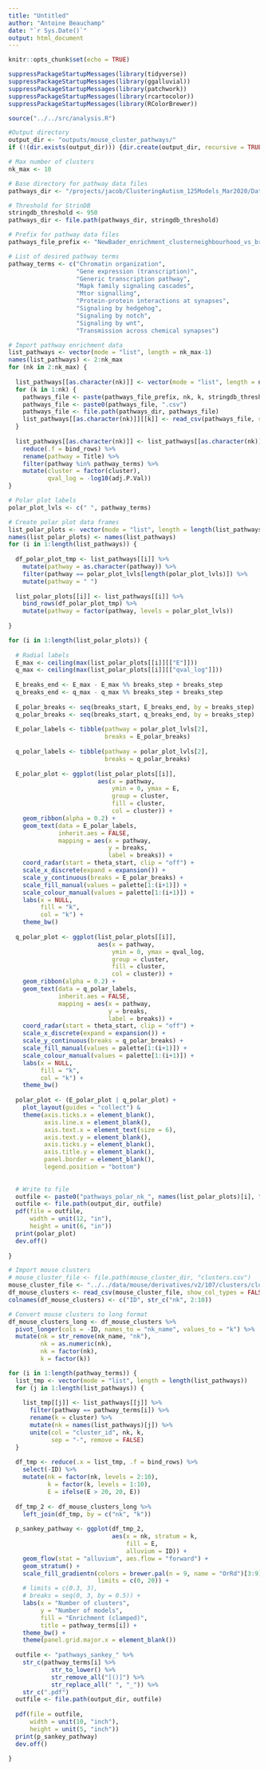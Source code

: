 ```yaml
---
title: "Untitled"
author: "Antoine Beauchamp"
date: "`r Sys.Date()`"
output: html_document
---
```


```r
knitr::opts_chunk$set(echo = TRUE)
```

```r
suppressPackageStartupMessages(library(tidyverse))
suppressPackageStartupMessages(library(ggalluvial))
suppressPackageStartupMessages(library(patchwork))
suppressPackageStartupMessages(library(rcartocolor))
suppressPackageStartupMessages(library(RColorBrewer))
```

```r
source("../../src/analysis.R")
```


```r
#Output directory
output_dir <- "outputs/mouse_cluster_pathways/"
if (!(dir.exists(output_dir))) {dir.create(output_dir, recursive = TRUE)}

# Max number of clusters
nk_max <- 10
```


```r
# Base directory for pathway data files
pathways_dir <- "/projects/jacob/ClusteringAutism_125Models_Mar2020/Data/Outputs/NeighbourhoodEnrichment_Paper/"

# Threshold for StrinDB 
stringdb_threshold <- 950
pathways_dir <- file.path(pathways_dir, stringdb_threshold)

# Prefix for pathway data files
pathways_file_prefix <- "NewBader_enrichment_clusterneighbourhood_vs_brain_all"

# List of desired pathway terms
pathway_terms <- c("Chromatin organization",
                   "Gene expression (transcription)",
                   "Generic transcription pathway",
                   "Mapk family signaling cascades",
                   "Mtor signalling",
                   "Protein-protein interactions at synapses",
                   "Signaling by hedgehog",
                   "Signaling by notch",
                   "Signaling by wnt",
                   "Transmission across chemical synapses")

# Import pathway enrichment data 
list_pathways <- vector(mode = "list", length = nk_max-1)
names(list_pathways) <- 2:nk_max
for (nk in 2:nk_max) {
  
  list_pathways[[as.character(nk)]] <- vector(mode = "list", length = nk)
  for (k in 1:nk) {
    pathways_file <- paste(pathways_file_prefix, nk, k, stringdb_threshold, sep = "_")
    pathways_file <- paste0(pathways_file, ".csv")
    pathways_file <- file.path(pathways_dir, pathways_file)
    list_pathways[[as.character(nk)]][[k]] <- read_csv(pathways_file, show_col_types = FALSE)
  }
  
  list_pathways[[as.character(nk)]] <- list_pathways[[as.character(nk)]] %>% 
    reduce(.f = bind_rows) %>% 
    rename(pathway = Title) %>% 
    filter(pathway %in% pathway_terms) %>% 
    mutate(cluster = factor(cluster),
           qval_log = -log10(adj.P.Val))
}
```

```r
# Polar plot labels
polar_plot_lvls <- c(" ", pathway_terms)

# Create polar plot data frames
list_polar_plots <- vector(mode = "list", length = length(list_pathways))
names(list_polar_plots) <- names(list_pathways)
for (i in 1:length(list_pathways)) {
  
  df_polar_plot_tmp <- list_pathways[[i]] %>% 
    mutate(pathway = as.character(pathway)) %>% 
    filter(pathway == polar_plot_lvls[length(polar_plot_lvls)]) %>% 
    mutate(pathway = " ")
  
  list_polar_plots[[i]] <- list_pathways[[i]] %>% 
    bind_rows(df_polar_plot_tmp) %>% 
    mutate(pathway = factor(pathway, levels = polar_plot_lvls))
  
}
```


```r
for (i in 1:length(list_polar_plots)) {
  
  # Radial labels
  E_max <- ceiling(max(list_polar_plots[[i]][["E"]]))
  q_max <- ceiling(max(list_polar_plots[[i]][["qval_log"]]))
  
  E_breaks_end <- E_max - E_max %% breaks_step + breaks_step
  q_breaks_end <- q_max - q_max %% breaks_step + breaks_step
  
  E_polar_breaks <- seq(breaks_start, E_breaks_end, by = breaks_step)
  q_polar_breaks <- seq(breaks_start, q_breaks_end, by = breaks_step)
  
  E_polar_labels <- tibble(pathway = polar_plot_lvls[2],
                           breaks = E_polar_breaks)
  
  q_polar_labels <- tibble(pathway = polar_plot_lvls[2],
                           breaks = q_polar_breaks)
  
  E_polar_plot <- ggplot(list_polar_plots[[i]], 
                         aes(x = pathway, 
                             ymin = 0, ymax = E, 
                             group = cluster, 
                             fill = cluster, 
                             col = cluster)) + 
    geom_ribbon(alpha = 0.2) + 
    geom_text(data = E_polar_labels,
              inherit.aes = FALSE,
              mapping = aes(x = pathway,
                            y = breaks,
                            label = breaks)) +
    coord_radar(start = theta_start, clip = "off") + 
    scale_x_discrete(expand = expansion()) + 
    scale_y_continuous(breaks = E_polar_breaks) +
    scale_fill_manual(values = palette[1:(i+1)]) +
    scale_colour_manual(values = palette[1:(i+1)]) +
    labs(x = NULL,
         fill = "k",
         col = "k") + 
    theme_bw()
  
  q_polar_plot <- ggplot(list_polar_plots[[i]], 
                         aes(x = pathway, 
                             ymin = 0, ymax = qval_log, 
                             group = cluster, 
                             fill = cluster, 
                             col = cluster)) + 
    geom_ribbon(alpha = 0.2) + 
    geom_text(data = q_polar_labels,
              inherit.aes = FALSE,
              mapping = aes(x = pathway,
                            y = breaks,
                            label = breaks)) +
    coord_radar(start = theta_start, clip = "off") + 
    scale_x_discrete(expand = expansion()) + 
    scale_y_continuous(breaks = q_polar_breaks) +
    scale_fill_manual(values = palette[1:(i+1)]) +
    scale_colour_manual(values = palette[1:(i+1)]) +
    labs(x = NULL,
         fill = "k",
         col = "k") + 
    theme_bw()
  
  polar_plot <- (E_polar_plot | q_polar_plot) +
    plot_layout(guides = "collect") &
    theme(axis.ticks.x = element_blank(),
          axis.line.x = element_blank(),
          axis.text.x = element_text(size = 6),
          axis.text.y = element_blank(),
          axis.ticks.y = element_blank(),
          axis.title.y = element_blank(),
          panel.border = element_blank(),
          legend.position = "bottom")
  
  
  # Write to file
  outfile <- paste0("pathways_polar_nk_", names(list_polar_plots)[i], ".pdf")
  outfile <- file.path(output_dir, outfile)
  pdf(file = outfile,
      width = unit(12, "in"),
      height = unit(6, "in"))
  print(polar_plot)
  dev.off()
  
}
```

```r
# Import mouse clusters
# mouse_cluster_file <- file.path(mouse_cluster_dir, "clusters.csv")
mouse_cluster_file <- "../../data/mouse/derivatives/v2/107/clusters/clusters.csv"
df_mouse_clusters <- read_csv(mouse_cluster_file, show_col_types = FALSE)
colnames(df_mouse_clusters) <- c("ID", str_c("nk", 2:10))

# Convert mouse clusters to long format
df_mouse_clusters_long <- df_mouse_clusters %>% 
  pivot_longer(cols = -ID, names_to = "nk_name", values_to = "k") %>% 
  mutate(nk = str_remove(nk_name, "nk"),
         nk = as.numeric(nk),
         nk = factor(nk),
         k = factor(k))
```

```r
for (i in 1:length(pathway_terms)) {
  list_tmp <- vector(mode = "list", length = length(list_pathways))
  for (j in 1:length(list_pathways)) {
    
    list_tmp[[j]] <- list_pathways[[j]] %>% 
      filter(pathway == pathway_terms[i]) %>% 
      rename(k = cluster) %>% 
      mutate(nk = names(list_pathways)[j]) %>% 
      unite(col = "cluster_id", nk, k, 
            sep = "-", remove = FALSE)
  }
  
  df_tmp <- reduce(.x = list_tmp, .f = bind_rows) %>% 
    select(-ID) %>% 
    mutate(nk = factor(nk, levels = 2:10),
           k = factor(k, levels = 1:10),
           E = ifelse(E > 20, 20, E))
  
  df_tmp_2 <- df_mouse_clusters_long %>% 
    left_join(df_tmp, by = c("nk", "k"))
  
  p_sankey_pathway <- ggplot(df_tmp_2, 
                             aes(x = nk, stratum = k,
                                 fill = E,
                                 alluvium = ID)) + 
    geom_flow(stat = "alluvium", aes.flow = "forward") + 
    geom_stratum() + 
    scale_fill_gradientn(colors = brewer.pal(n = 9, name = "OrRd")[3:9],
                         limits = c(0, 20)) + 
    # limits = c(0.3, 3),
    # breaks = seq(0, 3, by = 0.5)) +
    labs(x = "Number of clusters",
         y = "Number of models",
         fill = "Enrichment (clamped)",
         title = pathway_terms[i]) + 
    theme_bw() + 
    theme(panel.grid.major.x = element_blank())
  
  outfile <- "pathways_sankey_" %>% 
    str_c(pathway_terms[i] %>% 
            str_to_lower() %>% 
            str_remove_all("[()]") %>% 
            str_replace_all(" ", "_")) %>% 
    str_c(".pdf")
  outfile <- file.path(output_dir, outfile)
  
  pdf(file = outfile,
      width = unit(10, "inch"),
      height = unit(5, "inch"))
  print(p_sankey_pathway)
  dev.off()
  
}
```


